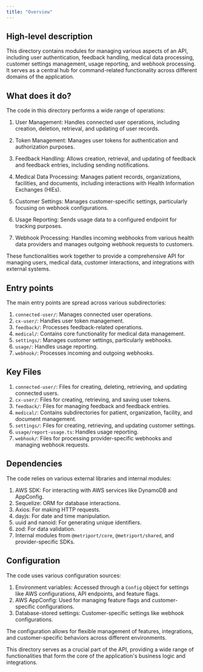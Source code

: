 ```yaml
---
title: "Overview"
---
```


## High-level description
This directory contains modules for managing various aspects of an API, including user authentication, feedback handling, medical data processing, customer settings management, usage reporting, and webhook processing. It serves as a central hub for command-related functionality across different domains of the application.

## What does it do?
The code in this directory performs a wide range of operations:

1. User Management: Handles connected user operations, including creation, deletion, retrieval, and updating of user records.

2. Token Management: Manages user tokens for authentication and authorization purposes.

3. Feedback Handling: Allows creation, retrieval, and updating of feedback and feedback entries, including sending notifications.

4. Medical Data Processing: Manages patient records, organizations, facilities, and documents, including interactions with Health Information Exchanges (HIEs).

5. Customer Settings: Manages customer-specific settings, particularly focusing on webhook configurations.

6. Usage Reporting: Sends usage data to a configured endpoint for tracking purposes.

7. Webhook Processing: Handles incoming webhooks from various health data providers and manages outgoing webhook requests to customers.

These functionalities work together to provide a comprehensive API for managing users, medical data, customer interactions, and integrations with external systems.

## Entry points
The main entry points are spread across various subdirectories:

1. `connected-user/`: Manages connected user operations.
2. `cx-user/`: Handles user token management.
3. `feedback/`: Processes feedback-related operations.
4. `medical/`: Contains core functionality for medical data management.
5. `settings/`: Manages customer settings, particularly webhooks.
6. `usage/`: Handles usage reporting.
7. `webhook/`: Processes incoming and outgoing webhooks.

## Key Files
1. `connected-user/`: Files for creating, deleting, retrieving, and updating connected users.
2. `cx-user/`: Files for creating, retrieving, and saving user tokens.
3. `feedback/`: Files for managing feedback and feedback entries.
4. `medical/`: Contains subdirectories for patient, organization, facility, and document management.
5. `settings/`: Files for creating, retrieving, and updating customer settings.
6. `usage/report-usage.ts`: Handles usage reporting.
7. `webhook/`: Files for processing provider-specific webhooks and managing webhook requests.

## Dependencies
The code relies on various external libraries and internal modules:

1. AWS SDK: For interacting with AWS services like DynamoDB and AppConfig.
2. Sequelize: ORM for database interactions.
3. Axios: For making HTTP requests.
4. dayjs: For date and time manipulation.
5. uuid and nanoid: For generating unique identifiers.
6. zod: For data validation.
7. Internal modules from `@metriport/core`, `@metriport/shared`, and provider-specific SDKs.

## Configuration
The code uses various configuration sources:

1. Environment variables: Accessed through a `Config` object for settings like AWS configurations, API endpoints, and feature flags.
2. AWS AppConfig: Used for managing feature flags and customer-specific configurations.
3. Database-stored settings: Customer-specific settings like webhook configurations.

The configuration allows for flexible management of features, integrations, and customer-specific behaviors across different environments.

This directory serves as a crucial part of the API, providing a wide range of functionalities that form the core of the application's business logic and integrations.